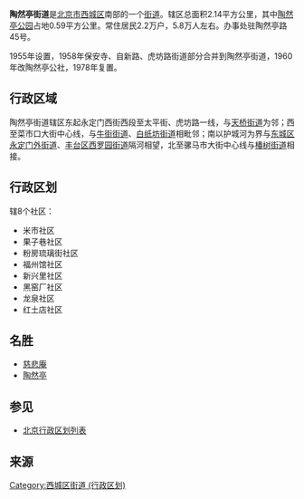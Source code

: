 {{中国乡级行政区
|景观照片文件名 = Taoranting.JPG
|景观照片描述 = [[陶然亭|陶然亭]]
|汉语拼音 = 
|其他语言 = 
|其他语言名称 = 
|旧称 = 
|地名出处 = 
|位置图文件名 = 
|位置图描述 = 
|自定义图片= 
|建置时间 = 
|政府驻地 = 
|毗邻 = 
|总面积 = 
|总人口 = 
|总人口年份 = 
|户籍人口 = 
|户籍人口年份 = 
|常住人口 = 
|常住人口年份 = 
|人口密度 = 
|GDP = 
|GDP年份 = 
|邮政编码 = 
|电话区号 = 10
|官方网站 = 
|网站名称 = 
|11/01/02/016/000}}
'''陶然亭街道'''是[[北京市|北京市]][[西城区|西城区]]南部的一个[[街道_(行政区划)|街道]]。辖区总面积2.14平方公里，其中[[陶然亭公园|陶然亭公园]]占地0.59平方公里。常住居民2.2万户，5.8万人左右。办事处驻陶然亭路45号。

1955年设置，1958年保安寺、自新路、虎坊路街道部分合并到陶然亭街道，1960年改陶然亭公社，1978年复置。

== 行政区域 ==
陶然亭街道辖区东起永定门西街西段至太平街、虎坊路一线，与[[天桥街道|天桥街道]]为邻；西至菜市口大街中心线，与[[牛街街道|牛街街道]]、[[白纸坊街道|白纸坊街道]]相毗邻；南以护城河为界与[[东城区_(北京市)|东城区]][[永定门外街道|永定门外街道]]、[[丰台区|丰台区]][[西罗园街道|西罗园街道]]隔河相望，北至骡马市大街中心线与[[椿树街道|椿树街道]]相接。

== 行政区划 ==
辖8个社区：
*米市社区
*果子巷社区
*粉房琉璃街社区
*福州馆社区
*新兴里社区
*黑窑厂社区
*龙泉社区
*红土店社区

==名胜==
*[[慈悲庵|慈悲庵]]
*[[陶然亭|陶然亭]]

==参见==
*[[北京行政区划列表|北京行政区划列表]] 

==来源==
{{Reflist|2}}

{{北京市西城区行政区划}}
{{北京行政区划小作品}}

[[Category:西城区街道_(行政区划)|Category:西城区街道 (行政区划)]]